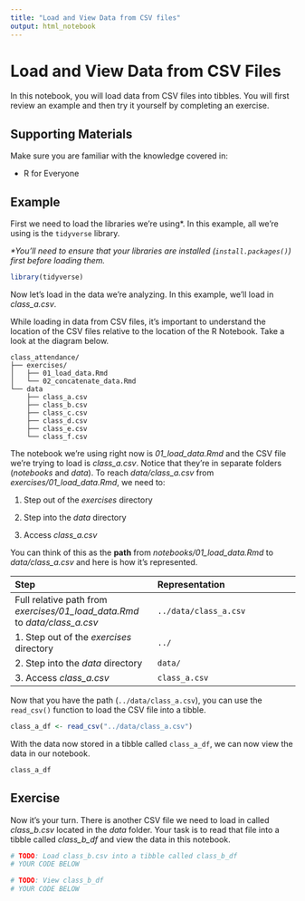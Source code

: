 ```yaml
---
title: "Load and View Data from CSV files"
output: html_notebook
---
```


# Load and View Data from CSV Files

In this notebook, you will load data from CSV files into tibbles. You will first review an example and then try it yourself by completing an exercise.

## Supporting Materials

Make sure you are familiar with the knowledge covered in:

-   R for Everyone

## Example

First we need to load the libraries we're using\*. In this example, all we're using is the `tidyverse` library.

*\*You'll need to ensure that your libraries are installed (`install.packages()`) first before loading them.*

```r
library(tidyverse)
```

Now let's load in the data we're analyzing. In this example, we'll load in *class_a.csv*.

While loading in data from CSV files, it's important to understand the location of the CSV files relative to the location of the R Notebook. Take a look at the diagram below.

    class_attendance/
    ├── exercises/
    │   ├── 01_load_data.Rmd
    │   └── 02_concatenate_data.Rmd
    └── data
        ├── class_a.csv
        ├── class_b.csv
        ├── class_c.csv
        ├── class_d.csv
        ├── class_e.csv
        └── class_f.csv

The notebook we're using right now is *01_load_data.Rmd* and the CSV file we're trying to load is *class_a.csv*. Notice that they're in separate folders (*notebooks* and *data*). To reach *data/class_a.csv* from *exercises/01_load_data.Rmd*, we need to:

1.  Step out of the *exercises* directory

2.  Step into the *data* directory

3.  Access *class_a.csv*

You can think of this as the **path** from *notebooks/01_load_data.Rmd* to *data/class_a.csv* and here is how it's represented.

| Step                                                                       | Representation        |
|:-----------------------------------|:-----------------------------------|
| Full relative path from *exercises/01_load_data.Rmd* to *data/class_a.csv* | `../data/class_a.csv` |
| 1\. Step out of the *exercises* directory                                  | `../`                 |
| 2\. Step into the *data* directory                                         | `data/`               |
| 3\. Access *class_a.csv*                                                   | `class_a.csv`         |

Now that you have the path (`../data/class_a.csv`), you can use the `read_csv()` function to load the CSV file into a tibble.

```r
class_a_df <- read_csv("../data/class_a.csv")
```

With the data now stored in a tibble called `class_a_df`, we can now view the data in our notebook.

```r
class_a_df
```

## Exercise

Now it's your turn. There is another CSV file we need to load in called *class_b.csv* located in the *data* folder. Your task is to read that file into a tibble called *class_b\_df* and view the data in this notebook.

```r
# TODO: Load class_b.csv into a tibble called class_b_df
# YOUR CODE BELOW


```

```r
# TODO: View class_b_df
# YOUR CODE BELOW


```
